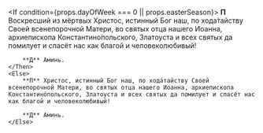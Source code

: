 <If condition={props.dayOfWeek === 0 || props.easterSeason}>
    <Then>
        **П** Воскресший из мёртвых Христос, истинный Бог наш, по хода́тайству Своей всенепорочной Матери, во святых отца нашего Иоанна, архиепископа Константино́польского, Златоуста и всех святых да помилует и спасёт нас как благой и человеколюбивый!

        **Д** Аминь.
    </Then>
    <Else>
        **П** Христос, истинный Бог наш, по хода́тайству Своей всенепорочной Матери, во святых отца нашего Иоанна, архиепископа Константино́польского, Златоуста и всех святых да помилует и спасёт нас как благой и человеколюбивый!

        **Д** Аминь.
    </Else>
</If>
